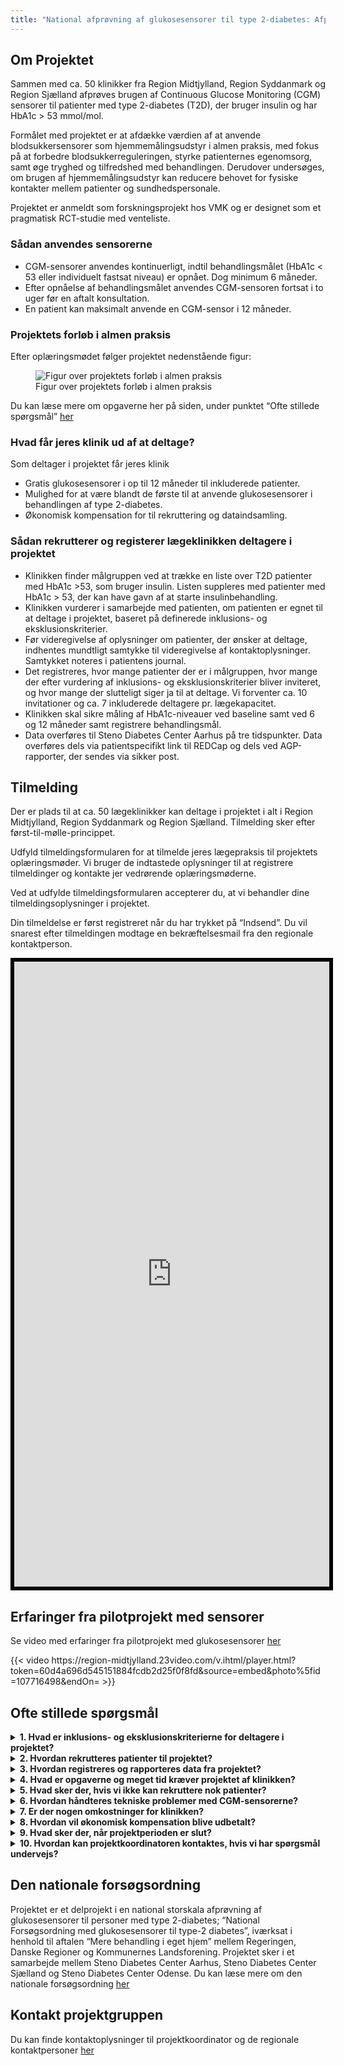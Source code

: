 ```yaml
---
title: "National afprøvning af glukosesensorer til type 2-diabetes: Afprøvning af sensorer i almen praksis"
---
```


## Om Projektet

Sammen med ca. 50 klinikker fra Region Midtjylland, Region Syddanmark og
Region Sjælland afprøves brugen af Continuous Glucose Monitoring (CGM)
sensorer til patienter med type 2-diabetes (T2D), der bruger insulin og
har HbA1c \> 53 mmol/mol.

Formålet med projektet er at afdække værdien af at anvende
blodsukkersensorer som hjemmemålingsudstyr i almen praksis, med fokus på
at forbedre blodsukkerreguleringen, styrke patienternes egenomsorg, samt
øge tryghed og tilfredshed med behandlingen. Derudover undersøges, om
brugen af hjemmemålingsudstyr kan reducere behovet for fysiske kontakter
mellem patienter og sundhedspersonale.

Projektet er anmeldt som forskningsprojekt hos VMK og er designet som et pragmatisk RCT-studie med venteliste. 

### Sådan anvendes sensorerne

-   CGM-sensorer anvendes kontinuerligt, indtil behandlingsmålet (HbA1c
    \< 53 eller individuelt fastsat niveau) er opnået. Dog minimum 6
    måneder.
-   Efter opnåelse af behandlingsmålet anvendes CGM-sensoren fortsat i
    to uger før en aftalt konsultation.
-   En patient kan maksimalt anvende en CGM-sensor i 12 måneder.

### Projektets forløb i almen praksis
Efter oplæringsmødet følger projektet nedenstående figur:


![Figur over projektets forløb i almen praksis](images/projektflow_2.jpg)

Du kan læse mere om opgaverne her på siden, under punktet "Ofte stillede spørgsmål" [her](https://steno-aarhus.github.io/cgm-ap/#ofte-stillede-sp%C3%B8rgsm%C3%A5l)

### Hvad får jeres klinik ud af at deltage?

Som deltager i projektet får jeres klinik

-   Gratis glukosesensorer i op til 12 måneder til inkluderede patienter.
-   Mulighed for at være blandt de første til at anvende glukosesensorer i behandlingen af type 2-diabetes.
-   Økonomisk kompensation for til rekruttering og dataindsamling.

### Sådan rekrutterer og registerer lægeklinikken deltagere i projektet

-   Klinikken finder målgruppen ved at trække en liste over T2D
    patienter med HbA1c \>53, som bruger insulin. Listen suppleres med
    patienter med HbA1c \> 53, der kan have gavn af at starte
    insulinbehandling.
-   Klinikken vurderer i samarbejde med patienten, om
    patienten er egnet til at deltage i projektet, baseret på definerede
    inklusions- og eksklusionskriterier.
-   Før videregivelse af oplysninger om patienter, der ønsker at deltage,
    indhentes mundtligt samtykke til videregivelse af
    kontaktoplysninger. Samtykket noteres i patientens journal.
-   Det registreres, hvor mange patienter der er i målgruppen, hvor
    mange der efter vurdering af inklusions- og eksklusionskriterier
    bliver inviteret, og hvor mange der slutteligt siger ja til at
    deltage. Vi forventer ca. 10 invitationer og ca. 7 inkluderede deltagere pr. lægekapacitet.
-   Klinikken skal sikre måling af HbA1c-niveauer ved baseline samt ved
    6 og 12 måneder samt registrere behandlingsmål.
-   Data overføres til Steno Diabetes Center Aarhus på tre tidspunkter. Data overføres dels via patientspecifikt link til REDCap og dels ved AGP-rapporter, der sendes via sikker post.

## Tilmelding
Der er plads til at ca. 50 lægeklinikker kan deltage i projektet i alt i Region Midtjylland, Region Syddanmark og Region Sjælland. 
Tilmelding sker efter først-til-mølle-princippet. 

Udfyld tilmeldingsformularen for at tilmelde jeres lægepraksis til projektets oplæringsmøder.
Vi bruger de indtastede oplysninger til at registrere tilmeldinger og kontakte jer vedrørende oplæringsmøderne.

Ved at udfylde tilmeldingsformularen accepterer du, at vi behandler dine tilmeldingsoplysninger i projektet.

Din tilmeldelse er først registreret når du har trykket på "Indsend". Du vil snarest efter tilmeldingen modtage en bekræftelsesmail fra den regionale kontaktperson.

<iframe src="https://open.rsyd.dk/redcap/surveys/?s=WW7AK9WDTXEDRRD8" width="100%" height="1000px" style="border: 6px solid black">

</iframe>

## Erfaringer fra pilotprojekt med sensorer

Se video med erfaringer fra pilotprojekt med glukosesensorer [her](https://region-midtjylland.23video.com/v.ihtml/player.html?token=60d4a696d545151884fcdb2d25f0f8fd&source=embed&photo%5fid=107716498&endOn=)

:::hidden
{{< video https://region-midtjylland.23video.com/v.ihtml/player.html?token=60d4a696d545151884fcdb2d25f0f8fd&source=embed&photo%5fid=107716498&endOn= >}}
:::

## Ofte stillede spørgsmål

<details>

<summary>**1. Hvad er inklusions- og eksklusionskriterierne for
deltagere i projektet?**</summary>

Deltagere skal være over 18 år, have type 2-diabetes, HbA1c \> 53
og bruge insulin eller have gavn af at starte behandling.
Eksklusionskriterier inkluderer fx gravide, patienter der ikke har
mulighed for at up-loade sensordata via deres telefon og patienter, der
fx bor på plejehjem/bosteder og ikke selv varetager insulinbehandlingen.
Kriterierne vil blive præciseret ved oplæringsmødet.

</details>

<details>

<summary>**2. Hvordan rekrutteres patienter til projektet?**</summary>

Klinikken trækker en liste over patienter med HbA1c \>53, der
bruger insulin. Listen suppleres med patienter med HbA1c \> 53, der kan
have gavn af at starte insulinbehandling. Klinikken vurderer, ud fra in-
og eksklusionskriterierne, hvilke patienter der kunne have gavn af at
afprøve CGM-sensor. Klinikken inviterer potentielle deltagere til deltagelse i afprøvningen. 
Der indhentes mundtligt samtykke til
videregivelse af kontaktoplysninger. Samtykket noteres i patientens journal.

</details>

<details>

<summary>**3. Hvordan registreres og rapporteres data fra
projektet?**</summary>

Klinikken skal sikre, at behandlingsmål registreres i journalen og at
der foretages måling af Hba1c ved baseline, ca. tid 6 mdr. og tid 12 mdr efter påsætning af sensor. 
Oplysninger videregives til projektkoordinator via et
patientspecifikt link til REDCap samt via AGP-rapporter, der sendes med
sikker post.

</details>

<details>

<summary>**4. Hvad er opgaverne og meget tid kræver projektet af klinikken?**</summary>

Tidsforbruget omfatter deltagelse i oplæringsmøde, identifikation, invitation og inklusion af deltagere samt dataregistrering og rapportering. 
Klinikken kan også blive inviteret til at deltage i et interview om projektet.
Den præcise tidsramme afhænger af klinikkens størrelse og antallet af patienter.

Nedenstående figur illustrerer aktiviteter, der skal varetages af de tilmeldte lægeklinikker.

![Figur over projektets forløb i almen praksis](images/projektflow_2.jpg)
 
**Målgruppen identificeres**
Potentielle deltagere identificeres via praksissystemet. I systemet oprettes lister over patienter som har type 2-diabetes, Hba1c >53 og som er i insulinbehandling eller som har gavn af at begynde behandling. 
Invitere til projektet
-	Potentielle deltagere inviteres via brevpost (forventet ca. 10 patienter pr. lægekapacitet), med opfølgende opkald efter 2 uger.
-	Interesserede patienter aftaler en konsultation og giver mundtligt samtykke til videregivelse af navn, cpr.nr og insulinbehandling ja/nej. 

**Tilmelde deltager** 
Oplysningerne videregives til projektkoordinator, som sender materiale til deltageren.   
Inklusionskonsultation
-	Det sikres, at patienten forstår hvad det indebærer at deltage, og samtykkeerklæring underskrives.
-	HbA1c måles (hvis >6 mdr. siden sidst), og behandlingsmål aftales og registreres.
-	Randomiseringsstatus oplyses til deltageren
•	Intervention: Påsætning af sensor.
•	Venteliste: Tid aftales til påsætningskonsultation om 6 mdr.
Sensordata anvendes aktivt i behandlingen, mens deltageren benytter sensor.

**Påsætningskonsultation**
Deltagerne på venteliste får påsat sensor. Sensordata anvendes aktivt i behandlingen, mens deltageren benytter sensor.

**Dataindsamling**
Almen praksis videregiver oplysninger efter ca. 6, 12 og 18 måneder/ved projektets afslutning. Oplysninger videregives via patientspecifikt link til REDCap og via sikker post (VIRK).
</details>

<details>

<summary>**5. Hvad sker der, hvis vi ikke kan rekruttere nok
patienter?**</summary>

Hvis klinikken ikke kan rekruttere det ønskede antal patienter,
vil klinikker, der er på venteliste til at deltage i projektet, blive kontaktet og få mulighed for at deltage. 

</details>

<details>

<summary>**6. Hvordan håndteres tekniske problemer med
CGM-sensorerne?**</summary>

Der vil være teknisk support tilgængelig gennem hele projektet. Klinikken
vil få instruktioner om, hvordan deltagerne kan kontakte support ved
eventuelle problemer med sensorerne.

</details>

<details>

<summary>**7. Er der nogen omkostninger for klinikken?**</summary>

Der er ingen omkostninger for klinikken for selve CGM-sensorerne,
og der vil blive givet økonomisk kompensation for ekstra administrative
opgaver og dokumentation.

</details>

<details>

<summary>**8. Hvordan vil økonomisk kompensation blive
udbetalt?**</summary>

Svar: Økonomisk kompensation udbetales baseret på antallet af patienter,
der deltager i projektet, og dækker tid til blandt andet rekruttering og
dataindsamling. Den økonomiske kompensation er ca. 3200 pr inkluderet deltager, samt honnorar for deltagelse i oplærings- og afslutningsmøde. Nærmere detaljer om udbetalingsproceduren vil blive
givet i oplæringssmødet og i samarbejdskontrakten.

</details>

<details>

<summary>**9. Hvad sker der, når projektperioden er slut?**</summary>

Svar: Når projektperioden er afsluttet, skal de sidste oplysninger overføres til
Steno Dibetes Center Aarhus via REDCap. Klinikkerne skal returnere eller destruere eventuelle
resterende sensorer i henhold til de instruktioner, der gives ved
projektets afslutning.

</details>

<details>

<summary>**10. Hvordan kan projektkoordinatoren kontaktes, hvis vi har
spørgsmål undervejs?**</summary>

Svar: I kan kontakte projektkoordinator Tina Quist via e-mail på
tina.quist\@rm.dk eller telefonisk på 24 34 63 47. Tina er tilgængelig
for at besvare spørgsmål og tilbyde støtte gennem hele projektet.

</details>

## Den nationale forsøgsordning
Projektet er et delprojekt i en national storskala afprøvning af glukosesensorer til personer med type 2-diabetes; "National Forsøgsordning med glukosesensorer til type-2 diabetes", iværksat i henhold til aftalen "Mere behandling i eget hjem" mellem Regeringen, Danske Regioner og Kommunernes Landsforening. Projektet sker i et samarbejde mellem Steno Diabetes Center Aarhus, Steno Diabetes Center Sjælland og Steno Diabetes Center Odense. Du kan læse mere om den nationale forsøgsordning [her]()

## Kontakt projektgruppen
Du kan finde kontaktoplysninger til projektkoordinator og de regionale kontaktpersoner [her](about.qmd)


